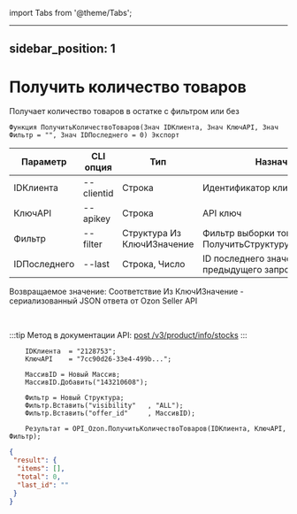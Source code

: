 ﻿import Tabs from '@theme/Tabs';

---
sidebar_position: 1
---

# Получить количество товаров
 Получает количество товаров в остатке с фильтром или без



`Функция ПолучитьКоличествоТоваров(Знач IDКлиента, Знач КлючAPI, Знач Фильтр = "", Знач IDПоследнего = 0) Экспорт`

  | Параметр | CLI опция | Тип | Назначение |
  |-|-|-|-|
  | IDКлиента | --clientid | Строка | Идентификатор клиента |
  | КлючAPI | --apikey | Строка | API ключ |
  | Фильтр | --filter | Структура Из КлючИЗначение | Фильтр выборки товаров. См. ПолучитьСтруктуруФильтраТоваров |
  | IDПоследнего | --last | Строка, Число | ID последнего значения (last_id) из предыдущего запроса |

  
  Возвращаемое значение:   Соответствие Из КлючИЗначение - сериализованный JSON ответа от Ozon Seller API

<br/>

:::tip
Метод в документации API: [post /v3/product/info/stocks](https://docs.ozon.ru/api/seller/#operation/ProductAPI_GetProductInfoStocksV3)
:::
<br/>


```bsl title="Пример кода"
    IDКлиента  = "2128753";
    КлючAPI    = "7cc90d26-33e4-499b...";

    МассивID = Новый Массив;
    МассивID.Добавить("143210608");

    Фильтр = Новый Структура;
    Фильтр.Вставить("visibility"   , "ALL");
    Фильтр.Вставить("offer_id"     , МассивID);

    Результат = OPI_Ozon.ПолучитьКоличествоТоваров(IDКлиента, КлючAPI, Фильтр);
```
    



```json title="Результат"
{
 "result": {
  "items": [],
  "total": 0,
  "last_id": ""
 }
}
```
